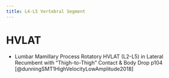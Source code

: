 ```yaml
---
title: L4-L5 Vertebral Segment
---
```


# HVLAT

- Lumbar Mamillary Process Rotatory HVLAT (L2-L5) in Lateral Recumbent with "Thigh-to-Thigh" Contact & Body Drop p104 [@dunningSMT1HighVelocityLowAmplitude2018]